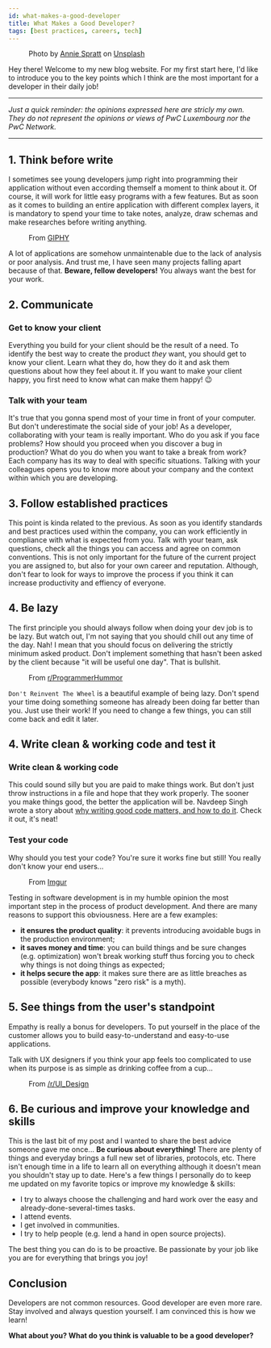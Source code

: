 ```yaml
---
id: what-makes-a-good-developer
title: What Makes a Good Developer?
tags: [best practices, careers, tech]
---
```


<Figure data={{src:'/img/what-makes-a-good-developer.jpg', type:'image'}}>
  Photo by <a target='_blank' href='https://unsplash.com/@anniespratt'>Annie Spratt</a> on <a target='_blank' href='https://unsplash.com/'>Unsplash</a>
</Figure>
Hey there! Welcome to my new blog website. For my first start here, I'd like to introduce you to the key points which I think are the most important for a developer in their daily job!

<!--truncate-->

___

*Just a quick reminder: the opinions expressed here are stricly my own. They do not represent the opinions or views of PwC Luxembourg nor the PwC Network.*
___

## 1. Think before write
I sometimes see young developers jump right into programming their application without even according themself a moment to think about it. Of course, it will work for little easy programs with a few features. But as soon as it comes to building an entire application with different complex layers, it is mandatory to spend your time to take notes, analyze, draw schemas and make researches before writing anything.

<Figure data={{ id: '1', src:'https://giphy.com/embed/Ph6mVLp87pCVCkHOBQ', type: 'html', width: '100%', height: '100%', 
title: 'Looking Logan Lerman GIF By Hunters', style: {position:'absolute'}, allowFullScreen: true, frameBorder:"0", className: 'giphy-embed' }}>
  From <a href="https://giphy.com/gifs/HuntersOnPrime-entertainment-monkeypaw-monkeypawproductions-Ph6mVLp87pCVCkHOBQ">GIPHY</a>
</Figure>

A lot of applications are somehow unmaintenable due to the lack of analysis or poor analysis. And trust me, I have seen many projects falling apart because of that. **Beware, fellow developers!** You always want the best for your work.

## 2. Communicate
### Get to know your client
Everything you build for your client should be the result of a need. To identify the best way to create the product _they_ want, you should get to know your client. Learn  what they do, how they do it and ask them questions about how they feel about it. If you want to make your client happy, you first need to know what can make them happy! :wink:

### Talk with your team
It's true that you gonna spend most of your time in front of your computer. But don't underestimate the social side of your job! As a developer, collaborating with your team is really important.
Who do you ask if you face problems? How should you proceed when you discover a bug in production? What do you do when you want to take a break from work? Each company has its way to deal with specific situations. Talking with your colleagues opens you to know more about your company and the context within which you are developing. 

## 3. Follow established practices
This point is kinda related to the previous. As soon as you identify standards and best practices used within the company, you can work efficiently in compliance with what is expected from you. Talk with your team, ask questions, check all the things you can access and agree on common conventions. This is not only important for the future of the current project you are assigned to, but also for your own career and reputation.
Although, don't fear to look for ways to improve the process if you think it can increase productivity and effiency of everyone.

## 4. Be lazy
The first principle you should always follow when doing your dev job is to be lazy. But watch out, I'm not saying that you should chill out any time of the day. Nah! I mean that you should focus on delivering the strictly minimum asked product. Don't implement something that hasn't been asked by the client because "it will be useful one day". That is bullshit. 

<Figure data={{src: 'https://i.imgur.com/qbDVKh7.png', type:'image'}}>
  From <a href='https://www.reddit.com/r/ProgrammerHumor/comments/cgtk7s/theres_no_need_to_reinvent_the_wheel_oc/'>r/ProgrammerHummor</a>
</Figure>

`Don't Reinvent The Wheel` is a beautiful example of being lazy. Don't spend your time doing something someone has already been doing far better than you. Just use their work! If you need to change a few things, you can still come back and edit it later.

## 4. Write clean & working code and test it
### Write clean & working code
This could sound silly but you are paid to make things work. But don't just throw instructions in a file and hope that they work properly. The sooner you make things good, the better the application will be. Navdeep Singh wrote a story about <a href="https://medium.com/better-programming/good-code-vs-bad-code-35624b4e91bc">why writing good code matters, and how to do it</a>. Check it out, it's neat!

### Test your code
Why should you test your code? You're sure it works fine but still! You really don't know your end users...

<Figure data={{src: 'https://i.imgur.com/mva14iu.jpg', type: 'image', style: {margin: '0 auto'} }}>
  From <a href='https://imgur.com/gallery/Zc1BDHB'>Imgur</a>
</Figure>

Testing in software development is in my humble opinion the most important step in the process of product development. And there are many reasons to support this obviousness. Here are a few examples:
- **it ensures the product quality**: it prevents introducing avoidable bugs in the production environment;
- **it saves money and time**: you can build things and be sure changes (e.g. optimization) won't break working stuff thus forcing you to check why things is not doing things as expected;
- **it helps secure the app**: it makes sure there are as little breaches as possible (everybody knows "zero risk" is a myth).

## 5. See things from the user's standpoint 
Empathy is really a bonus for developers. To put yourself in the place of the customer allows you to build easy-to-understand and easy-to-use applications. 

Talk with UX designers if you think your app feels too complicated to use when its purpose is as simple as drinking coffee from a cup...

<Figure data={{src:'https://i.redd.it/fb6xxzrrtfr21.png', type: 'image' }}>
  From <a href='https://www.reddit.com/r/UI_Design/comments/bblxum/ui_vs_ux/'>/r/UI_Design</a>
</Figure>

## 6. Be curious and improve your knowledge and skills
This is the last bit of my post and I wanted to share the best advice someone gave me once... **Be curious about everything!** There are plenty of things and everyday brings a full new set of libraries, protocols, etc. There isn't enough time in a life to learn all on everything although it doesn't mean you shouldn't stay up to date. Here's a few things I personally do to keep me updated on my favorite topics or improve my knowledge & skills:
- I try to always choose the challenging and hard work over the easy and already-done-several-times tasks.
- I attend events.
- I get involved in communities.
- I try to help people (e.g. lend a hand in open source projects).

The best thing you can do is to be proactive. Be passionate by your job like you are for everything that brings you joy!

## Conclusion
Developers are not common resources. Good developer are even more rare. Stay involved and always question yourself. I am convinced this is how we learn!

**What about you? What do you think is valuable to be a good developer?**